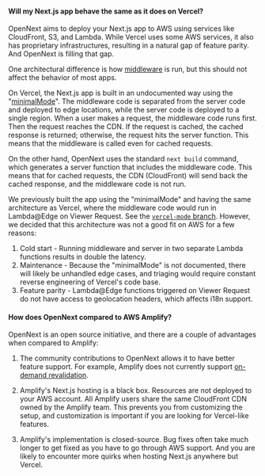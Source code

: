 #### Will my Next.js app behave the same as it does on Vercel?

OpenNext aims to deploy your Next.js app to AWS using services like CloudFront, S3, and Lambda. While Vercel uses some AWS services, it also has proprietary infrastructures, resulting in a natural gap of feature parity. And OpenNext is filling that gap.

One architectural difference is how [middleware](https://nextjs.org/docs/advanced-features/middleware) is run, but this should not affect the behavior of most apps.

On Vercel, the Next.js app is built in an undocumented way using the "[minimalMode](https://github.com/vercel/next.js/discussions/29801)". The middleware code is separated from the server code and deployed to edge locations, while the server code is deployed to a single region. When a user makes a request, the middleware code runs first. Then the request reaches the CDN. If the request is cached, the cached response is returned; otherwise, the request hits the server function. This means that the middleware is called even for cached requests.

On the other hand, OpenNext uses the standard `next build` command, which generates a server function that includes the middleware code. This means that for cached requests, the CDN (CloudFront) will send back the cached response, and the middleware code is not run.

We previously built the app using the "minimalMode" and having the same architecture as Vercel, where the middleware code would run in Lambda@Edge on Viewer Request. See the [`vercel-mode` branch](https://github.com/serverless-stack/open-next/tree/vercel-mode). However, we decided that this architecture was not a good fit on AWS for a few reasons:

1. Cold start - Running middleware and server in two separate Lambda functions results in double the latency.
1. Maintenance - Because the "minimalMode" is not documented, there will likely be unhandled edge cases, and triaging would require constant reverse engineering of Vercel's code base.
1. Feature parity - Lambda@Edge functions triggered on Viewer Request do not have access to geolocation headers, which affects i18n support.

#### How does OpenNext compared to AWS Amplify?

OpenNext is an open source initiative, and there are a couple of advantages when compared to Amplify:

1. The community contributions to OpenNext allows it to have better feature support. For example, Amplify does not currently support [on-demand revalidation](https://github.com/aws-amplify/amplify-hosting/issues/3116).

1. Amplify's Next.js hosting is a black box. Resources are not deployed to your AWS account. All Amplify users share the same CloudFront CDN owned by the Amplify team. This prevents you from customizing the setup, and customization is important if you are looking for Vercel-like features.

1. Amplify's implementation is closed-source. Bug fixes often take much longer to get fixed as you have to go through AWS support. And you are likely to encounter more quirks when hosting Next.js anywhere but Vercel.
